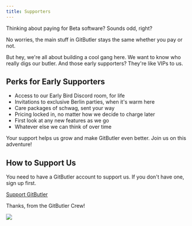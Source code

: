 ```yaml
---
title: Supporters
---
```


Thinking about paying for Beta software? Sounds odd, right?

No worries, the main stuff in GitButler stays the same whether you pay or not.

But hey, we're all about building a cool gang here. We want to know who really digs our butler. And those early supporters? They're like VIPs to us.

## Perks for Early Supporters

- Access to our Early Bird Discord room, for life
- Invitations to exclusive Berlin parties, when it's warm here
- Care packages of schwag, sent your way
- Pricing locked in, no matter how we decide to charge later
- First look at any new features as we go
- Whatever else we can think of over time

Your support helps us grow and make GitButler even better. Join us on this adventure!

## How to Support Us
You need to have a GitButler account to support us. If you don't have one, sign up first.

[Support GitButler](https://app.gitbutler.com/supporter)

Thanks, from the GitButler Crew!

<img src="/img/icon-wordmark-combo.svg" className="w-2/3" />

